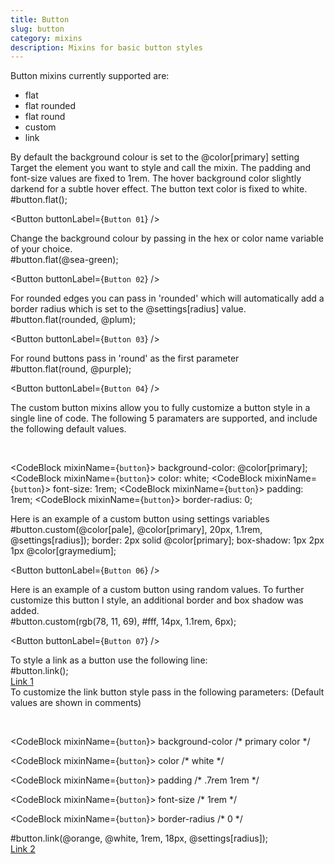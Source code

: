 ```yaml
---
title: Button
slug: button
category: mixins
description: Mixins for basic button styles 
---
```



Button mixins currently supported are:

* flat 
* flat rounded
* flat round
* custom
* link

<div className={`code-block__description`}>
  By default the background colour is set to the @color[primary] setting
  Target the element you want to style and call the mixin. The padding 
  and font-size values are fixed to 1rem. The hover background color 
  slightly darkend for a subtle hover effect. The button text color is fixed
  to white.
</div>

<div className="code-block">

  <div className="code-block__example">
    <CodeBlock mixinName={`button`}>
      #button.flat();
    </CodeBlock>
  </div>

  <Button buttonLabel={`Button 01`} />

</div>

<div className={`code-block__description`}>
  Change the background colour by passing in the hex or color name 
  variable of your choice.
</div>

<div className="code-block">

  <div className="code-block__example">
    <CodeBlock mixinName={`button`}>
      #button.flat(@sea-green);
    </CodeBlock>
  </div>

  <Button buttonLabel={`Button 02`} />

</div>

<div className={`code-block__description`}>
  For rounded edges you can pass in 'rounded' which will automatically
  add a border radius which is set to the @settings[radius] value.
</div>

<div className="code-block">
  <div className="code-block__example">
    <CodeBlock mixinName={`button`}>
      #button.flat(rounded, @plum);
    </CodeBlock>
  </div>

  <Button buttonLabel={`Button 03`} />
</div>

<div className={`code-block__description`}>
  For round buttons pass in 'round' as the first parameter
</div>


<div className="code-block">
  <div className="code-block__example">
    <CodeBlock mixinName={`button`}>
      #button.flat(round, @purple);
    </CodeBlock>
  </div>

  <Button buttonLabel={`Button 04`} />
</div>

<div className={`code-block__description`}>
  The custom button mixins allow you to fully customize a button style in 
  a single line of code.
  The following 5 paramaters are supported, and include the following default values.
  <p>&nbsp;</p>

  <CodeBlock mixinName={`button`}>
    background-color: @color[primary];
  </CodeBlock>
  <CodeBlock mixinName={`button`}>
    color: white;
  </CodeBlock>
  <CodeBlock mixinName={`button`}>
    font-size: 1rem;
  </CodeBlock>
  <CodeBlock mixinName={`button`}>
    padding: 1rem;
  </CodeBlock>
  <CodeBlock mixinName={`button`}>
    border-radius: 0;
  </CodeBlock>
</div>

<div className={`code-block__description`}>
  Here is an example of a custom button using settings variables
</div>

<div className="code-block">
  <div className="code-block__example">
    <CodeBlock mixinName={`button`}>
      #button.custom(@color[pale], @color[primary], 20px, 1.1rem, @settings[radius]);
    </CodeBlock>
    <CodeBlock mixinName={`button`}>
      border: 2px solid @color[primary];
    </CodeBlock>
    <CodeBlock mixinName={`button`}>
      box-shadow: 1px 2px 1px @color[graymedium];
    </CodeBlock>
  </div>

  <Button buttonLabel={`Button 06`} />
</div>

<div className={`code-block__description`}>
  Here is an example of a custom button using random values. To further customize
  this button I style, an additional border and box shadow was added.
</div>

<div className="code-block">
  <div className="code-block__example">
    <CodeBlock mixinName={`button`}>
      #button.custom(rgb(78, 11, 69), #fff, 14px, 1.1rem, 6px);
    </CodeBlock>
  </div>

  <Button buttonLabel={`Button 07`} />
</div>

<div className={`code-block__description`}>
  To style a link as a button use the following line:
</div>

<div className="code-block">
  <div className="code-block__example">
    <CodeBlock mixinName={`button`}>
      #button.link();
    </CodeBlock>
  </div>

  <div className="button-wrapper">
    <a className="button-link" href="#">
      Link 1
    </a>
  </div>
</div>


<div className={`code-block__description`}>
  To customize the link button style pass in the following parameters:
  (Default values are shown in comments)

  <p>&nbsp;</p>

  <CodeBlock mixinName={`button`}>
    background-color /* primary color */
  </CodeBlock>

  <CodeBlock mixinName={`button`}>
    color  /* white */
  </CodeBlock>

  <CodeBlock mixinName={`button`}>
    padding /* .7rem 1rem */
  </CodeBlock>

  <CodeBlock mixinName={`button`}>
    font-size /* 1rem */
  </CodeBlock>

  <CodeBlock mixinName={`button`}>
    border-radius /* 0 */
  </CodeBlock>

</div>

<div className="code-block">
  <div className="code-block__example">
    <CodeBlock mixinName={`button`}>
      #button.link(@orange, @white, 1rem, 18px, @settings[radius]);
    </CodeBlock>
  </div>

  <div className="button-wrapper">
    <a className="button-link button-link---orange" href="#">
      Link 2
    </a>
  </div>
</div>